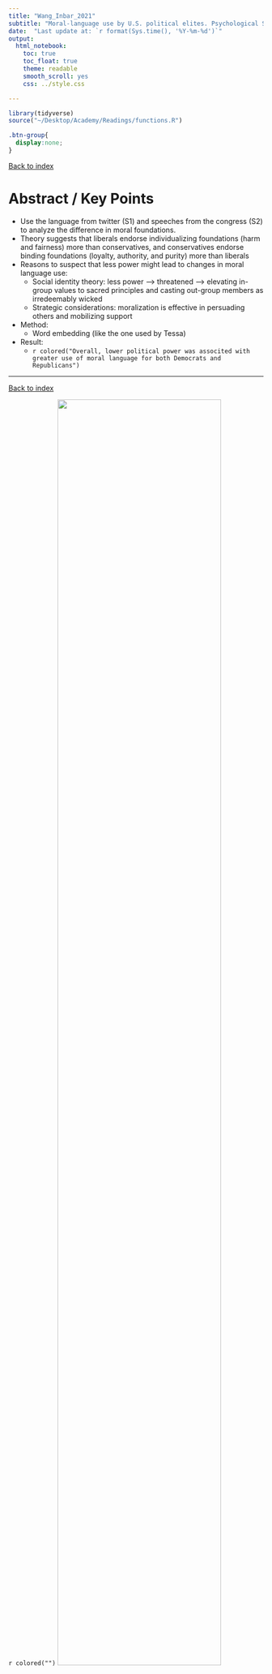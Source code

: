 ```yaml
---
title: "Wang_Inbar_2021"
subtitle: "Moral-language use by U.S. political elites. Psychological Science, 32(1), 14–26. https://doi.org/10.1177/0956797620960397"
date:  "Last update at: `r format(Sys.time(), '%Y-%m-%d')`"
output: 
  html_notebook:
    toc: true
    toc_float: true
    theme: readable
    smooth_scroll: yes
    css: ../style.css

---
```


```r
library(tidyverse)
source("~/Desktop/Academy/Readings/functions.R")
```

```css
.btn-group{
  display:none;
}
```

[Back to index](../index.nb.html)

# Abstract / Key Points

- Use the language from twitter (S1) and speeches from the congress (S2) to analyze the difference in moral foundations. 
- Theory suggests that liberals endorse individualizing foundations (harm and fairness) more than conservatives, and conservatives endorse binding foundations (loyalty, authority, and purity) more than liberals 
- Reasons to suspect that less power might lead to changes in moral language use: 
  - Social identity theory: less power --> threatened --> elevating in-group values to sacred principles and casting out-group members as irredeemably wicked 
  - Strategic considerations: moralization is effective in persuading others and mobilizing support
- Method: 
  - Word embedding (like the one used by Tessa)
- Result: 
  - `r colored("Overall, lower political power was associted with greater use of moral language for both Democrats and Republicans")`


-----
[Back to index](../index.nb.html)


`r colored("")`
<img src="Screenshots.png" width=80%>















  

